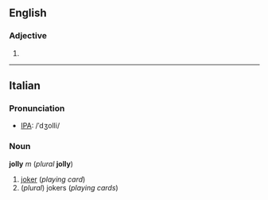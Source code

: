==English==
===Adjective===

#
----
==Italian==
===Pronunciation===
*[[w:IPA|IPA]]: /ˈdʒolli/

===Noun===
'''jolly''' ''m'' (''plural'' '''jolly''')

#[[joker]] (''playing card'')
#(''plural'') jokers (''playing cards'')